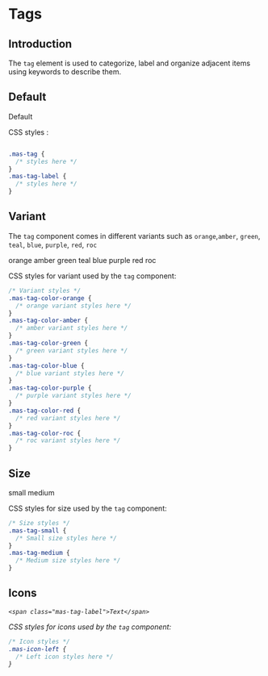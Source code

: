 
<Meta title="Components / Indicators / Tags" />

# Tags

## Introduction

The `tag` element is used to categorize, label and organize adjacent items using keywords to describe them.

## Default

<Canvas>
  <span class="mas-tag mas-tag-color-orange">
    <span class="mas-tag-label">Default</span>
  </span>
</Canvas>

CSS styles :

```css

.mas-tag {
  /* styles here */
}
.mas-tag-label {
  /* styles here */
}
```

## Variant

The `tag` component comes in different variants such as `orange`,`amber`, `green`, `teal`, `blue`, `purple`, `red`, `roc`

<Canvas>
  <span class="mas-tag mas-tag-color-orange">
    <span class="mas-tag-label">orange</span>
  </span>

  <span class="mas-tag mas-tag-color-amber">
    <span class="mas-tag-label">amber</span>
  </span>

  <span class="mas-tag mas-tag-color-green">
    <span class="mas-tag-label">green</span>
  </span>

  <span class="mas-tag mas-tag-color-teal">
    <span class="mas-tag-label">teal</span>
  </span>

  <span class="mas-tag mas-tag-color-blue">
    <span class="mas-tag-label">blue</span>
  </span>

  <span class="mas-tag mas-tag-color-purple">
    <span class="mas-tag-label">purple</span>
  </span>

  <span class="mas-tag mas-tag-color-red">
    <span class="mas-tag-label">red</span>
  </span>

  <span class="mas-tag mas-tag-color-roc">
    <span class="mas-tag-label">roc</span>
  </span>
</Canvas>

CSS styles for variant used by the `tag` component:

```css
/* Variant styles */
.mas-tag-color-orange {
  /* orange variant styles here */
}  
.mas-tag-color-amber {
  /* amber variant styles here */
} 
.mas-tag-color-green {
  /* green variant styles here */
}
.mas-tag-color-blue {
  /* blue variant styles here */
} 
.mas-tag-color-purple {
  /* purple variant styles here */
} 
.mas-tag-color-red {
  /* red variant styles here */
} 
.mas-tag-color-roc {
  /* roc variant styles here */
} 
```

## Size

<Canvas>
  <span class="mas-tag mas-tag-color-orange mas-tag-small">
    <span class="mas-tag-label">small</span>
  </span>

  <span class="mas-tag mas-tag-color-orange mas-tag-medium">
    <span class="mas-tag-label">medium</span>
  </span>
</Canvas>

CSS styles for size used by the `tag` component:

```css
/* Size styles */
.mas-tag-small {
  /* Small size styles here */
}
.mas-tag-medium {
  /* Medium size styles here */
}
```

## Icons

<Canvas>
  <span class="mas-tag mas-tag-color-orange mas-tag-medium">
    <i class="mas-check-outlined mas-icon mas-icon-left mas-system-and-device--outlined" />

    <span class="mas-tag-label">Text</span>
  </span>
</Canvas>

CSS styles for icons used by the `tag` component:

```css
/* Icon styles */
.mas-icon-left {
  /* Left icon styles here */
}
```
